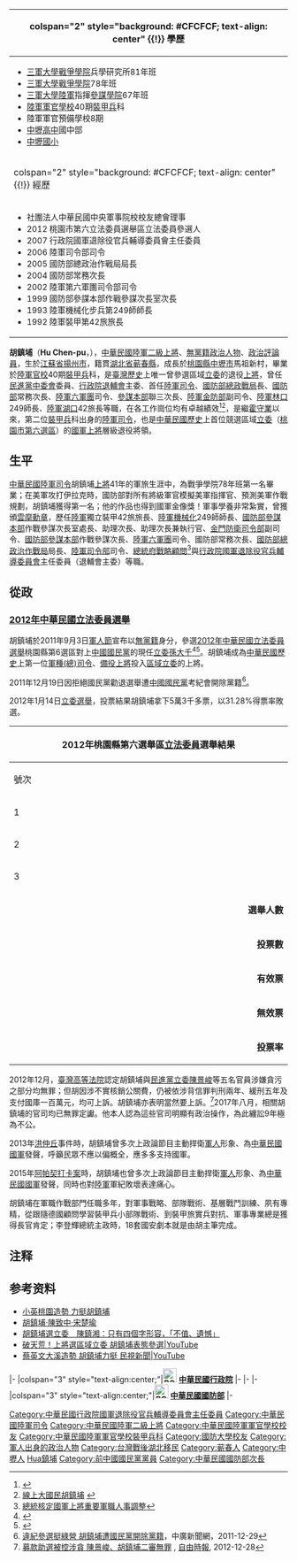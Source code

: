 {{Infobox_officeholder
| name = 胡鎮埔
| office1 = {{flagicon image|ROC Veterans Affairs Council Flag.svg}} 第11任[[行政院國軍退除役官兵輔導委員會|行政院國軍退除役官兵輔導委員會]]主任委員
| term_start1 = 2007年2月1日
| term_end1 =2008年5月19日
| predecessor1 = [[高華柱|高華柱]]
| successor1 = 高華柱
| premierroc1 = [[蘇貞昌|蘇貞昌]]<br>[[張俊雄|張俊雄]]
| office2 = {{flagicon image|ROC Commanding General of Army Flag.svg}} 第1任[[中華民國陸軍司令|陸軍司令]]
| term_start2 = 2006年2月16日 
| term_end2 =  2007年1月31日
| predecessor2 = [[朱凱生|朱凱生]]（'''陸軍總司令'''）
| successor2 = [[趙世璋|趙世璋]]
| office3 = {{flagicon image|ROC Political Warfare Logo.svg}} 第3任[[國防部總政治作戰局|國防部總政治作戰局]]局長
| term_start3 = 2005年2月1日
| term_end3 = 2006年2月15日
| minister3 = [[李傑_(臺灣)|李傑]]
| predecessor3 = [[陳邦治|陳邦治]]
| successor3 = [[吳達澎|吳達澎]]
| office4 = {{flagicon image|ROC Ministry of National Defense Flag.svg}} [[中華民國國防部|國防部]]常務次長
| term_start4 = 2004年6月1日
| term_end4 = 2005年1月31日
| minister4 = [[李傑_(臺灣)|李傑]]
| predecessor4 = [[陳體端|陳體端]]
| successor4 = [[廖鐵鳴|廖鐵鳴]]
| office5 = {{flagicon image|Flag of the Republic of China Army.svg}} 第14任[[陸軍六軍團|陸軍六軍團]]司令
| predecessor5 = [[戴伯特|戴伯特]]
| successor5 = [[雷光旦|雷光旦]]
| term_start5 = 2002年7月1日
| term_end5 = 2004年5月31日
| birth_date = {{birth date and age|1948|8|14}}
| birth_place = {{ROC-1928}}[[江蘇省_(中華民國)|江蘇省]][[揚州市|揚州市]]
| death_date =
| death_place =
| Native place = {{ROC}}[[湖北省_(中華民國)|湖北省]][[蕲春縣|蕲春縣]]
| 居住地 = {{ROC}}[[桃園市|桃園市]][[中壢區|中壢區]]<br>{{ROC}}[[臺北市|臺北市]][[松山區_(臺灣)|松山區]]
| party = {{KMT}}（1967－2011）<br>{{Nonp}} （2011－2015）<br> {{軍公教聯盟黨}}（2015－2016）<br>{{Nonp}}（2016－至今）
| profession = [[軍人|軍人]]、[[政治人物|政治人物]]
| signature = 
| footnotes = 
| allegiance = {{ROC}} 
| branch = {{ROCA}}
| rank = {{flagicon image|ROCA General's Flag.svg}} [[二級上將|二級上將]]
| serviceyears = 1967年－2007年
| awards = 
}}
{| class="infobox bordered" style="width: 22em; font-size: 90%; text-align: left; float:right;" cellpadding="3"
|-
! colspan="2" style="background: #CFCFCF; text-align: center" {{!}} 學歷
|- 
| colspan="2" style="font-size: 90%" |<div style="text-align: left">
*[[三軍大學|三軍大學]][[戰爭學院|戰爭學院]]兵學研究所81年班
*[[三軍大學|三軍大學]][[戰爭學院|戰爭學院]]78年班
*[[三軍大學|三軍大學]][[陸軍|陸軍]]指揮[[參謀|參謀]][[學院|學院]]67年班
*[[陸軍軍官學校|陸軍軍官學校]]40期[[裝甲兵|裝甲兵]]科
*陸軍軍官預備學校8期
*[[中壢高中|中壢高中]]國中部
*[[中壢國小|中壢國小]]
|-
! colspan="2" style="background: #CFCFCF; text-align: center" {{!}} 經歷
|- 
| colspan="2" style="font-size: 90%" |<div style="text-align: left">
*社團法人中華民國中央軍事院校校友總會理事
*2012 桃園市第六立法委員選舉區立法委員參選人
*2007 行政院國軍退除役官兵輔導委員會主任委員
*2006 陸軍司令部司令
*2005 國防部總政治作戰局局長
*2004 國防部常務次長
*2002 陸軍第六軍團司令部司令
*1999 國防部參謀本部作戰參謀次長室次長
*1993 陸軍機械化步兵第249師師長
*1992 陸軍裝甲第42旅旅長
|}

'''胡鎮埔'''（'''Hu Chen-pu'''，{{bd|1948年|8月14日|catIdx=H胡}}），[[中華民國陸軍|中華民國陸軍]][[二級上將|二級上將]]、[[無黨籍|無黨籍]][[政治人物|政治人物]]、[[政治評論員|政治評論員]]，生於[[江蘇省_(中華民國)|江蘇省]][[揚州市|揚州市]]，籍貫[[湖北省_(中華民國)|湖北省]][[蕲春縣|蕲春縣]]，成長於[[桃園縣|桃園縣]][[中壢區|中壢市]]馬祖新村，畢業於[[陸軍官校|陸軍官校]]40期[[裝甲兵|裝甲兵]]科，是[[臺灣歷史|臺灣歷史]]上唯一曾參選區域[[立委|立委]]的退役[[上將|上將]]，曾任[[民主進步黨中國事務委員會|民進黨中委會]]委員、[[行政院|行政院]][[退輔會|退輔會]]主委、首任[[中華民國陸軍司令|陸軍司令]]、[[國防部政治作戰局|國防部總政戰局]]長、[[中華民國國防部|國防部]]常務次長、[[陸軍六軍團|陸軍六軍團]]司令、[[參謀本部|參謀本部]]聯三次長、[[陸軍金門防衛指揮部|陸軍金防部]]副司令、[[陸軍|陸軍]][[林口區|林口]]249師長、[[陸軍|陸軍]][[湖口|湖口]]42旅長等職，在各工作崗位均有卓越績效<ref>{{Cite web |url=http://army.mnd.gov.tw/Publish.aspx?cnid=770&p=9198&Level=1 |title=為陸軍開創宏觀願景 |accessdate=2013-03-05 |archiveurl=https://web.archive.org/web/20170302054624/http://army.mnd.gov.tw/Publish.aspx?cnid=770&p=9198&Level=1 |archivedate=2017-03-02 |deadurl=yes }}</ref><ref>[http://mightypeople.org/politician/profile.php?id=653 線上大國民胡鎮埔] {{webarchive|url=https://web.archive.org/web/20140714212514/http://mightypeople.org/politician/profile.php?id=653 |date=2014-07-14 }}</ref>，是繼[[霍守業|霍守業]]以來，第二位[[裝甲兵|裝甲兵]]科出身的[[中華民國陸軍司令|陸軍司令]]，也是[[中華民國歷史|中華民國歷史]]上首位競選區域[[立委|立委]]（[[桃園市立法委員選舉區|桃園市第六選區]]）的[[中華民國國軍|國軍]][[上將|上將]]層級退役將領。

==生平==
[[中華民國陸軍司令|中華民國陸軍司令]]胡鎮埔[[上將|上將]]41年的軍旅生涯中，為戰爭學院78年班第一名畢業；在美軍攻打伊拉克時，國防部對所有將級軍官模擬美軍指揮官、預測美軍作戰規劃，胡鎮埔獲得第一名；他的作品也得到國軍金像獎！軍事學養非常紮實，曾獲頒[[雲麾勳章|雲麾勳章]]，歷任[[陸軍|陸軍]]獨立裝甲42旅旅長、[[陸軍|陸軍]][[機械化步兵|機械化]]249師師長、[[國防部參謀本部|國防部參謀本部]]作戰參謀次長室處長、助理次長、助理次長兼執行官、[[金門防衛司令部|金門防衛司令部]]副司令、[[國防部參謀本部|國防部參謀本部]]作戰參謀次長、[[陸軍六軍團|陸軍六軍團]]司令、國防部常務次長、[[中華民國政戰|國防部總政治作戰局]]局長、[[國防部陸軍司令部|陸軍司令部]]司令、[[總統府戰略顧問|總統府戰略顧問]]<ref>[https://www.president.gov.tw/NEWS/11027 總統核定國軍上將重要軍職人事調整]</ref>與[[行政院國軍退除役官兵輔導委員會|行政院國軍退除役官兵輔導委員會]]主任委員（退輔會主委）等職。

== 從政 ==
===[[2012年中華民國立法委員選舉|2012年中華民國立法委員選舉]]===
胡鎮埔於2011年9月3日[[軍人節|軍人節]]宣布以[[無黨籍|無黨籍]]身分，參選[[2012年中華民國立法委員選舉|2012年中華民國立法委員選舉]]桃園縣第6選區對上[[中國國民黨|中國國民黨]]的現任[[立委|立委]][[孫大千|孫大千]]<ref>{{Cite web |url=http://www.new7.com.tw/coverStory/CoverView.aspx?NUM=1285&i=TXT20111019155210LRD |title=上將選立委胡鎮埔第一人 |access-date=2011-11-26 |archive-url=https://web.archive.org/web/20140714131858/http://www.new7.com.tw/coverStory/CoverView.aspx?NUM=1285&i=TXT20111019155210LRD |archive-date=2014-07-14 |dead-url=yes }}</ref><ref>{{Cite web |url=http://www.epochtimes.com/b5/11/9/30/n3387868.htm%E6%B6%89%E8%B2%AA%E6%A1%88%E9%87%8D%E5%88%A4-%E8%83%A1%E9%8E%AE%E5%9F%94-%E6%94%BF%E6%B2%BB%E5%88%A4%E6%B1%BA |title=涉貪案重判 胡鎮埔：政治判決 |access-date=2011-11-26 |archive-date=2016-03-04 |archive-url=https://web.archive.org/web/20160304094427/http://www.epochtimes.com/b5/11/9/30/n3387868.htm%E6%B6%89%E8%B2%AA%E6%A1%88%E9%87%8D%E5%88%A4-%E8%83%A1%E9%8E%AE%E5%9F%94-%E6%94%BF%E6%B2%BB%E5%88%A4%E6%B1%BA |dead-url=no }}</ref>。胡鎮埔成為[[中華民國歷史|中華民國歷史]]上第一位[[軍種|軍種]][[中華民國陸軍司令|(總)司令]]、[[退伍軍人|備役]][[上將|上將]]投入[[2012年中華民國立法委員選舉#區域暨原住民選舉|區域立委]]的上將。

2011年12月19日因拒絕國民黨勸退選舉遭[[中國國民黨|中國國民黨]]考紀會開除黨籍<ref>[http://www.bcc.com.tw/news/newsview.asp?cde=1656285 違紀參選挺綠營 胡鎮埔遭國民黨開除黨籍]{{dead link|date=2018年4月 |bot=InternetArchiveBot |fix-attempted=yes }}，中廣新聞網，2011-12-29</ref>。

2012年1月14日[[2012年中華民國立法委員選舉|立委選舉]]，投票結果胡鎮埔拿下5萬3千多票，以31.28%得票率敗選。
{|class="wikitable collapsible" style="text-align:center"
|-
! colspan="7" width=620px|2012年桃園縣第六選舉區[[立法委員|立法委員]]選舉結果
|-
!width=35|號次
!width=55| 候選人
!width=120| 政黨
!width=75| 得票數
!width=75| 得票率
!width=49| 當選標記
|-
|1||[[鄭振源|鄭振源]]||{{Nonp}}||style="border-left:4px solid #000000;" align="right"|14,235
|align="right"|8.38%
|align="center"|
|-
|2||[[孫大千|孫大千]]||{{kmt}}||style="border-left:4px solid #000099;" align="right"|102,528
|align="right"|60.34%
|align="center"|[[File:Vote1.svg|20px]]
|-
|3||[[胡鎮埔|胡鎮埔]]||{{Nonp}}||style="border-left:4px solid #000000;" align="right"|53,138
|align="right"|31.28%
|align="center"|
|- bgcolor=EEEEEE 
| colspan="3" align="right" | '''選舉人數''' || colspan="3" align="left" |　232,279
|- bgcolor=EEEEEE 
| colspan="3" align="right" | '''投票數''' || colspan="3" align="left" |　174,197
|- bgcolor=EEEEEE 
| colspan="3" align="right" | '''有效票''' || colspan="3" align="left" |　169,901
|- bgcolor=EEEEEE 
| colspan="3" align="right" | '''無效票''' || colspan="3" align="left" |　4,296
|- bgcolor=EEEEEE 
| colspan="3" align="right" | '''投票率''' || colspan="3" align="left" |　74.99%
|}

2012年12月，[[臺灣高等法院|臺灣高等法院]]認定胡鎮埔與[[民進黨|民進黨]][[立委|立委]][[陳景峻|陳景峻]]等五名官員涉嫌貪污之部分均無罪；但胡因涉不實核銷公關費，仍被依涉背信罪判刑兩年、緩刑五年及支付國庫一百萬元，均可上訴。胡鎮埔亦表明當然要上訴。<ref>[http://www.libertytimes.com.tw/2012/new/dec/28/today-p2.htm 募款助選被控涉貪 陳景峻、胡鎮埔二審無罪] {{Wayback|url=http://www.libertytimes.com.tw/2012/new/dec/28/today-p2.htm |date=20130201120522 }}, [[自由時報|自由時報]], 2012-12-28</ref>2017年八月，相關胡鎮埔的官司均已無罪定讞。他本人認為這些官司明顯有政治操作，為此纏訟9年極為不公。

2013年[[洪仲丘|洪仲丘]]事件時，胡鎮埔曾多次上政論節目主動捍衛[[軍人|軍人]]形象、為[[中華民國國軍|中華民國國軍]]發聲，呼籲民眾不應以偏概全，應多多支持國軍。

2015年[[阿帕契打卡案|阿帕契打卡案]]時，胡鎮埔也曾多次上政論節目主動捍衛[[軍人|軍人]]形象、為[[中華民國國軍|中華民國國軍]]發聲，同時也對[[中華民國陸軍|陸軍]]軍紀敗壞表達痛心。

胡鎮埔在軍職作戰部門任職多年，對軍事戰略、部隊戰術、基層戰鬥訓練、夙有專精，從跟隨德國顧問學習裝甲兵小部隊戰術、到裝甲旅實兵對抗、軍事專業總是獲得長官肯定；李登輝總統主政時，18套國安劇本就是由胡主筆完成。

==注释==
<references/>

==参考资料==
*[http://www.libertytimes.com.tw/2011/new/nov/18/today-p4.htm 小英桃園造勢 力挺胡鎮埔] {{Wayback|url=http://www.libertytimes.com.tw/2011/new/nov/18/today-p4.htm |date=20120120140200 }}
*[http://www.libertytimes.com.tw/2011/new/sep/4/today-o10.htm 胡鎮埔·陳致中·宋楚瑜] {{Wayback|url=http://www.libertytimes.com.tw/2011/new/sep/4/today-o10.htm |date=20110904073249 }}
*[http://www.nownews.com/2011/09/03/301-2740092.htm 胡鎮埔選立委　陳鎮湘：只有四個字形容，「不值、遺憾」] {{Wayback|url=http://www.nownews.com/2011/09/03/301-2740092.htm |date=20120219135258 }}
*[http://www.youtube.com/watch?v=jmdfsnQQjJs 破天荒！上將選區域立委 胡鎮埔表態參選|YouTube] {{Wayback|url=http://www.youtube.com/watch?v=jmdfsnQQjJs |date=20200726190248 }}
*[http://www.youtube.com/watch?v=YHlbRLXaGIU 蔡英文大溪造勢 胡鎮埔力挺 民視新聞|YouTube] {{Wayback|url=http://www.youtube.com/watch?v=YHlbRLXaGIU |date=20200726190256 }}

{{start box}}
{{s-off}}
|-
|colspan="3" style="text-align:center;"|'''[[File:ROC_Executive_Yuan_Logo.svg|25px]] [[中華民國行政院|中華民國行政院]]'''
|-
{{s-before|[[高華柱|高華柱]]}}
{{s-title|[[國軍退除役官兵輔導委員會|國軍退除役官兵輔導委員會]]主任委員<br><small>第11任</small>|2007年2月9日—2008年5月20日}}
{{s-after|[[高華柱|高華柱]]|（二次）}}
|-
{{s-mil}}
|-
|colspan="3" style="text-align:center;"|'''[[File:ROC_Ministry_of_National_Defense_Seal.svg|25px]] [[中華民國國防部|中華民國國防部]]'''
|-
{{s-new}}
{{s-title|[[File:ROC_Commanding_General_of_Army_Flag.svg|25px]] [[中華民國陸軍司令|陸軍司令]]<br><small>第一任</small>|2006年2月16日 - 2007年1月31日}}
{{s-after|[[趙世璋|趙世璋]]}}
{{s-before|[[陳邦治|陳邦治]]}}
{{s-title|[[國防部政治作戰局|總政治作戰局]]局長|2005年2月1日－2006年2月15日}}
{{s-after|[[吳達澎|吳達澎]]}}
{{s-before|[[陳體端|陳體端]]}}
{{s-title|常務次長|2004年6月1日－2005年1月31日}}
{{s-after|[[廖鐵鳴|廖鐵鳴]]}}
{{s-before|[[戴伯特|戴伯特]]}}
{{s-title|[[陸軍第六軍團指揮部|陸軍第六軍團]]司令<br><small>第十四任</small>|2002年7月1日－2004年5月31日}}
{{s-none|廢止|司令更銜為指揮官}}
{{end box}}

{{中華民國陸軍司令}}
{{DEFAULTSORT:Hu胡鎮埔}}
[[Category:中華民國行政院國軍退除役官兵輔導委員會主任委員|Category:中華民國行政院國軍退除役官兵輔導委員會主任委員]]
[[Category:中華民國陸軍司令|Category:中華民國陸軍司令]]
[[Category:中華民國陸軍二級上將|Category:中華民國陸軍二級上將]]
[[Category:中華民國陸軍軍官學校校友|Category:中華民國陸軍軍官學校校友]]
[[Category:中華民國陸軍軍官學校裝甲兵科|Category:中華民國陸軍軍官學校裝甲兵科]]
[[Category:國防大學校友|Category:國防大學校友]]
[[Category:軍人出身的政治人物|Category:軍人出身的政治人物]]
[[Category:台灣戰後湖北移民|Category:台灣戰後湖北移民]]
[[Category:蕲春人|Category:蕲春人]]
[[Category:中壢人|Category:中壢人]]
[[Category:胡姓|Hua鎮埔]]
[[Category:前中國國民黨黨員|Category:前中國國民黨黨員]]
[[Category:中華民國國防部次長|Category:中華民國國防部次長]]